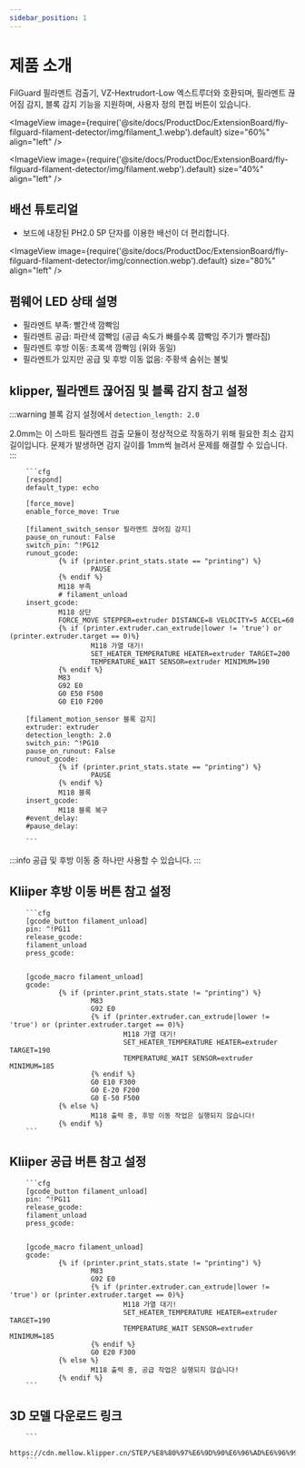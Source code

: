 ```yaml
---
sidebar_position: 1
---
```


# 제품 소개

  FilGuard 필라멘트 검출기, VZ-Hextrudort-Low 엑스트루더와 호환되며, 필라멘트 끊어짐 감지, 블록 감지 기능을 지원하며, 사용자 정의 편집 버튼이 있습니다.

<ImageView image={require('@site/docs/ProductDoc/ExtensionBoard/fly-filguard-filament-detector/img/filament_1.webp').default} size="60%" align="left" />
 
<ImageView image={require('@site/docs/ProductDoc/ExtensionBoard/fly-filguard-filament-detector/img/filament.webp').default} size="40%" align="left" />

## 배선 튜토리얼

* 보드에 내장된 PH2.0 5P 단자를 이용한 배선이 더 편리합니다.

<ImageView image={require('@site/docs/ProductDoc/ExtensionBoard/fly-filguard-filament-detector/img/connection.webp').default} size="80%" align="left" />

## 펌웨어 LED 상태 설명

* 필라멘트 부족: 빨간색 깜빡임
* 필라멘트 공급: 파란색 깜빡임 (공급 속도가 빠를수록 깜빡임 주기가 빨라짐)
* 필라멘트 후방 이동: 초록색 깜빡임 (위와 동일)
* 필라멘트가 있지만 공급 및 후방 이동 없음: 주황색 숨쉬는 불빛

## klipper, 필라멘트 끊어짐 및 블록 감지 참고 설정

:::warning
블록 감지 설정에서 `detection_length: 2.0`

2.0mm는 이 스마트 필라멘트 검출 모듈이 정상적으로 작동하기 위해 필요한 최소 감지 길이입니다. 문제가 발생하면 감지 길이를 1mm씩 늘려서 문제를 해결할 수 있습니다.
:::

        ```cfg
        [respond]
        default_type: echo

        [force_move]
        enable_force_move: True

        [filament_switch_sensor 필라멘트 끊어짐 감지]
        pause_on_runout: False
        switch_pin: ^!PG12
        runout_gcode:
                {% if (printer.print_stats.state == "printing") %}
                        PAUSE
                {% endif %}
                M118 부족
                # filament_unload
        insert_gcode:
                M118 상단
                FORCE_MOVE STEPPER=extruder DISTANCE=8 VELOCITY=5 ACCEL=60
                {% if (printer.extruder.can_extrude|lower != 'true') or (printer.extruder.target == 0)%}
                        M118 가열 대기!
                        SET_HEATER_TEMPERATURE HEATER=extruder TARGET=200
                        TEMPERATURE_WAIT SENSOR=extruder MINIMUM=190
                {% endif %}
                M83
                G92 E0
                G0 E50 F500
                G0 E10 F200

        [filament_motion_sensor 블록 감지]
        extruder: extruder
        detection_length: 2.0
        switch_pin: ^!PG10
        pause_on_runout: False
        runout_gcode:
                {% if (printer.print_stats.state == "printing") %}
                        PAUSE
                {% endif %}
                M118 블록
        insert_gcode:
                M118 블록 복구
        #event_delay:
        #pause_delay:

        ```

:::info
공급 및 후방 이동 중 하나만 사용할 수 있습니다.
:::

## Kliiper 후방 이동 버튼 참고 설정
        ```cfg
        [gcode_button filament_unload]
        pin: ^!PG11
        release_gcode:
        filament_unload
        press_gcode:


        [gcode_macro filament_unload]
        gcode:
                {% if (printer.print_stats.state != "printing") %}
                        M83
                        G92 E0
                        {% if (printer.extruder.can_extrude|lower != 'true') or (printer.extruder.target == 0)%}
                                M118 가열 대기!
                                SET_HEATER_TEMPERATURE HEATER=extruder TARGET=190
                                TEMPERATURE_WAIT SENSOR=extruder MINIMUM=185
                        {% endif %}
                        G0 E10 F300
                        G0 E-20 F200
                        G0 E-50 F500
                {% else %}
                        M118 출력 중, 후방 이동 작업은 실행되지 않습니다!
                {% endif %}
        ```


## Kliiper 공급 버튼 참고 설정

        ```cfg
        [gcode_button filament_unload]
        pin: ^!PG11
        release_gcode:
        filament_unload
        press_gcode:


        [gcode_macro filament_unload]
        gcode:
                {% if (printer.print_stats.state != "printing") %}
                        M83
                        G92 E0
                        {% if (printer.extruder.can_extrude|lower != 'true') or (printer.extruder.target == 0)%}
                                M118 가열 대기!
                                SET_HEATER_TEMPERATURE HEATER=extruder TARGET=190
                                TEMPERATURE_WAIT SENSOR=extruder MINIMUM=185
                        {% endif %}
                        G0 E20 F300
                {% else %}
                        M118 출력 중, 공급 작업은 실행되지 않습니다!
                {% endif %}
        ```


## 3D 모델 다운로드 링크

        ```
        https://cdn.mellow.klipper.cn/STEP/%E8%80%97%E6%9D%90%E6%96%AD%E6%96%99%E5%A0%B5%E6%96%99%E6%A3%80%E6%B5%8B%E6%A8%A1%E5%9D%97.7z
        ```
